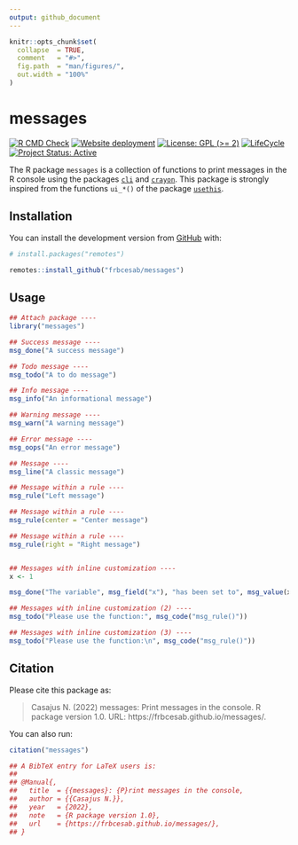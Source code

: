 ```yaml
---
output: github_document
---
```


<!-- README.md is generated from README.Rmd. Please edit that file -->


```r
knitr::opts_chunk$set(
  collapse  = TRUE,
  comment   = "#>",
  fig.path  = "man/figures/",
  out.width = "100%"
)
```



messages
=========================================================

<!-- badges: start -->
[![R CMD Check](https://github.com/frbcesab/messages/actions/workflows/R-CMD-check.yaml/badge.svg)](https://github.com/frbcesab/messages/actions/workflows/R-CMD-check.yaml)
[![Website deployment](https://github.com/frbcesab/messages/actions/workflows/pkgdown.yaml/badge.svg)](https://github.com/frbcesab/messages/actions/workflows/pkgdown.yaml)
[![License: GPL (>= 2)](https://img.shields.io/badge/License-GPL%20%28%3E%3D%202%29-blue.svg)](https://choosealicense.com/licenses/gpl-2.0/)
[![LifeCycle](man/figures/lifecycle/lifecycle-stable.svg)](https://lifecycle.r-lib.org/articles/stages.html#stable)
[![Project Status: Active](https://www.repostatus.org/badges/latest/active.svg)](https://www.repostatus.org/#active)
<!-- badges: end -->


The R package `messages` is a collection of functions to print messages in the 
R console using the packages [`cli`](https://cran.r-project.org/package=cli) and 
[`crayon`](https://cran.r-project.org/package=crayon). This package is strongly 
inspired from the functions `ui_*()` of the package 
[`usethis`](https://cran.r-project.org/package=usethis).



## Installation

You can install the development version from [GitHub](https://github.com/) with:

```r
# install.packages("remotes")

remotes::install_github("frbcesab/messages")
```


## Usage

```r
## Attach package ----
library("messages")
```

```r
## Success message ----
msg_done("A success message")

## Todo message ----
msg_todo("A to do message")

## Info message ----
msg_info("An informational message")

## Warning message ----
msg_warn("A warning message")

## Error message ----
msg_oops("An error message")

## Message ----
msg_line("A classic message")

## Message within a rule ----
msg_rule("Left message")

## Message within a rule ----
msg_rule(center = "Center message")

## Message within a rule ----
msg_rule(right = "Right message")


## Messages with inline customization ----
x <- 1

msg_done("The variable", msg_field("x"), "has been set to", msg_value(x))

## Messages with inline customization (2) ----
msg_todo("Please use the function:", msg_code("msg_rule()"))

## Messages with inline customization (3) ----
msg_todo("Please use the function:\n", msg_code("msg_rule()"))
```


## Citation

Please cite this package as: 

> Casajus N. (2022) messages: Print messages in the console. 
R package version 1.0. URL: https://frbcesab.github.io/messages/.

You can also run:

```r
citation("messages")

## A BibTeX entry for LaTeX users is:
## 
## @Manual{,
##   title  = {{messages}: {P}rint messages in the console,
##   author = {{Casajus N.}},
##   year   = {2022},
##   note   = {R package version 1.0},
##   url    = {https://frbcesab.github.io/messages/},
## }
```
